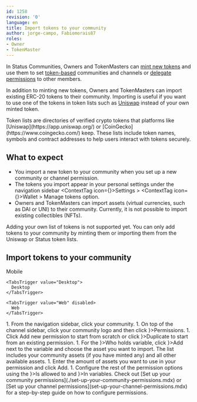 ```yaml
---
id: 1258
revision: '0'
language: en
title: Import tokens to your community
author: jorge-campo, Fabiomorais87
roles:
- Owner
- TokenMaster
---
```


In Status Communities, Owners and TokenMasters can [mint new tokens](./mint-tokens-for-your-community.mdx) and use them to set [token-based](./token-based-access-to-communities-and-channels.mdx) communities and channels or [delegate permissions](./delegate-management-functions-to-your-community.mdx) to other members.

In addition to minting new tokens, Owners and TokenMasters can import existing ERC-20 tokens to their community. Importing is useful if you want to use one of the tokens in token lists such as [Uniswap](https://app.uniswap.org/)<ExternalIcon /> instead of your own minted token.

<Admonition type="info">
  Token lists are directories of verified crypto tokens that platforms like [Uniswap](https://app.uniswap.org/)<ExternalIcon /> or [CoinGecko](https://www.coingecko.com/)<ExternalIcon /> keep. These lists include token names, symbols and contract addresses to help users interact with tokens securely.
</Admonition>

## What to expect

- You import a new token to your community when you set up a new community or channel permission.
- The tokens you import appear in your personal settings under the navigation sidebar <ContextTag icon={<SettingsDesktopIcon />}>Settings</ContextTag> > <ContextTag icon={<WalletDesktopIcon />}>Wallet</ContextTag> > <ContextTag>Manage tokens</ContextTag> option.
- Owners and TokenMasters can import assets (virtual currencies, such as DAI or UNI) to their community. Currently, it is not possible to import existing  collectibles (NFTs).

<Admonition type="info">
  Adding your own list of tokens is not supported yet. You can only add tokens to your community by minting them or importing them from the Uniswap or Status token lists.
</Admonition>

## Import tokens to your community

<Tabs defaultValue="Desktop">
  <TabsList size={32}>
    <TabsTrigger value="Mobile" disabled>
      Mobile
    </TabsTrigger>

    <TabsTrigger value="Desktop">
      Desktop
    </TabsTrigger>

    <TabsTrigger value="Web" disabled>
      Web
    </TabsTrigger>
  </TabsList>

  <TabsContent value="Desktop">
    1. From the navigation sidebar, click your community.
    1. On top of the channel sidebar, click your community logo and then click <ContextTag icon={<ObjectsDesktopIcon />}>Permissions</ContextTag>.
    1. Click <ContextTag>Add new permission</ContextTag> to start from scratch or click <ContextTag icon={<CopyDesktopIcon />}>Duplicate</ContextTag> to start from an existing permission.
    1. For the <ContextTag icon={<InContactsDesktopIcon />}>Who holds</ContextTag> variable, click <ContextTag icon={<AddCircleDesktopIcon />}>Add</ContextTag> next to the variable and choose the asset you want to import. The list includes your community assets (if you have minted any) and all other available assets.
    1. Enter the amount of assets you want to use in your permission and click <ContextTag>Add</ContextTag>.
    1. Configure the rest of the permission options using the <ContextTag icon={<SecurityDesktopIcon />}>Is allowed to</ContextTag> and <ContextTag icon={<ChannelCategoryDesktopIcon />}>In</ContextTag> variables.
  </TabsContent>
</Tabs>

<Admonition type="tip">
  Check out [Set up your community permissions](./set-up-your-community-permissions.mdx) or [Set up your channel permissions](set-up-your-channel-permissions.mdx) for a step-by-step guide on how to configure permissions.
</Admonition>
